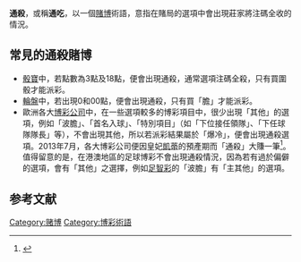 {{refimprove|time=2015-10-13T04:22:13+00:00}}
'''通殺'''，或稱'''通吃'''，以一個[[賭博|賭博]]術語，意指在賭局的選項中會出現莊家將注碼全收的情況。

==常見的通殺賭博==
*[[骰寶|骰寶]]中，若點數為3點及18點，便會出現通殺，通常選項注碼全殺，只有買圍骰才能派彩。
*[[輪盤|輪盤]]中，若出現0和00點，便會出現通殺，只有買「膽」才能派彩。
*歐洲各大[[博彩公司|博彩公司]]中，在一些選項較多的博彩項目中，很少出現「其他」的選項，例如「波膽」、「首名入球」、「特別項目」（如「下位接任領隊」、「下任球隊隊長」等），不會出現其他，所以若派彩結果屬於「爆冷」，便會出現通殺選項。2013年7月，各大博彩公司便因皇妃[[凱蒂|凱蒂]]的預產期而「通殺」大賺一筆<ref>{{Cite web |url=http://hk.apple.nextmedia.com/international/art/20130723/18344913 |title=賭皇B出生日　博彩公司通殺 |access-date=2015-04-19 |archive-date=2017-06-10 |archive-url=https://web.archive.org/web/20170610044757/http://hk.apple.nextmedia.com/international/art/20130723/18344913 |dead-url=no }}</ref>。值得留意的是，在港澳地區的足球博彩不會出現通殺情況，因為若有過於偏僻的選項，會有「其他」之選擇，例如[[足智彩|足智彩]]的「波膽」有「主其他」的選項。

==参考文献==
{{reflist}}

[[Category:赌博|Category:赌博]]
[[Category:博彩術語|Category:博彩術語]]